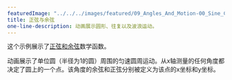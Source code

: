 ---
featuredImage: "../../../images/featured/09_Angles_And_Motion-00_Sine_Cosine-thumbnail.png"
title: 正弦与余弦
one-line-description: 动画展示圆形、往复以及波浪运动。
---

这个示例展示了<a href="https://en.wikipedia.org/wiki/Sine_and_cosine">正弦和余弦</a>数学函数。

动画展示了单位圆（半径为1的圆）周围的匀速圆周运动。从x轴测量的任何角度都决定了圆上的一个点。该角度的余弦和正弦分别被定义为该点的x坐标和y坐标。
